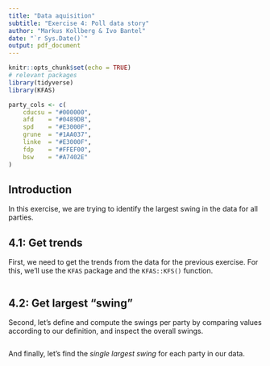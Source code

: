 ```yaml
---
title: "Data aquisition"
subtitle: "Exercise 4: Poll data story"
author: "Markus Kollberg & Ivo Bantel"
date: "`r Sys.Date()`"
output: pdf_document
---
```


```r
knitr::opts_chunk$set(echo = TRUE)
# relevant packages
library(tidyverse)
library(KFAS)

party_cols <- c(
    cducsu = "#000000",
    afd    = "#0489DB",
    spd    = "#E3000F",
    grune  = "#1AA037",
    linke  = "#E3000F",
    fdp    = "#FFEF00",
    bsw    = "#A7402E"
)
```

## Introduction

In this exercise, we are trying to identify the largest swing in the data for all parties.

## 4.1: Get trends

First, we need to get the trends from the data for the previous exercise. For this, we'll use the `KFAS` package and the `KFAS::KFS()` function.

```r


```

## 4.2: Get largest "swing"

Second, let's define and compute the swings per party by comparing values according to our definition, and inspect the overall swings.

```r



```

And finally, let's find the _single largest swing_ for each party in our data.

```r

```
